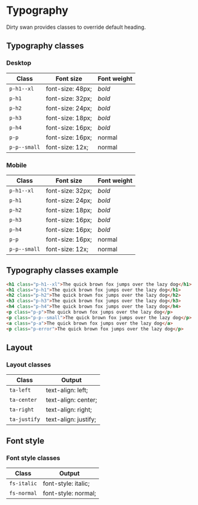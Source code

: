 

<Meta title="CSS/Base/Typography" />

# Typography

Dirty swan provides classes to override default heading.

## Typography classes

### Desktop

| Class        | Font size        | Font weight |
| ------------ | ---------------- | ----------- |
| `p-h1--xl`   | font-size: 48px; | _bold_      |
| `p-h1`       | font-size: 32px; | _bold_      |
| `p-h2`       | font-size: 24px; | _bold_      |
| `p-h3`       | font-size: 18px; | _bold_      |
| `p-h4`       | font-size: 16px; | _bold_      |
| `p-p`        | font-size: 16px; | normal      |
| `p-p--small` | font-size: 12x;  | normal      |

### Mobile

| Class        | Font size        | Font weight |
| ------------ | ---------------- | ----------- |
| `p-h1--xl`   | font-size: 32px; | _bold_      |
| `p-h1`       | font-size: 24px; | _bold_      |
| `p-h2`       | font-size: 18px; | _bold_      |
| `p-h3`       | font-size: 16px; | _bold_      |
| `p-h4`       | font-size: 16px; | _bold_      |
| `p-p`        | font-size: 16px; | normal      |
| `p-p--small` | font-size: 12x;  | normal      |

## Typography classes example

<Preview>
  <Typography />
</Preview>

```html
<h1 class="p-h1--xl">The quick brown fox jumps over the lazy dog</h1>
<h1 class="p-h1">The quick brown fox jumps over the lazy dog</h1>
<h2 class="p-h2">The quick brown fox jumps over the lazy dog</h2>
<h3 class="p-h3">The quick brown fox jumps over the lazy dog</h3>
<h4 class="p-h4">The quick brown fox jumps over the lazy dog</h4>
<p class="p-p">The quick brown fox jumps over the lazy dog</p>
<p class="p-p--small">The quick brown fox jumps over the lazy dog</p>
<a class="p-a">The quick brown fox jumps over the lazy dog</a>
<p class="p-error">The quick brown fox jumps over the lazy dog</p>
```

## Layout

### Layout classes

| Class        | Output               |
| ------------ | -------------------- |
| `ta-left`    | text-align: left;    |
| `ta-center`  | text-align: center;  |
| `ta-right`   | text-align: right;   |
| `ta-justify` | text-align: justify; |

## Font style

### Font style classes

| Class       | Output              |
| ----------- | ------------------- |
| `fs-italic` | font-style: italic; |
| `fs-normal` | font-style: normal; |

